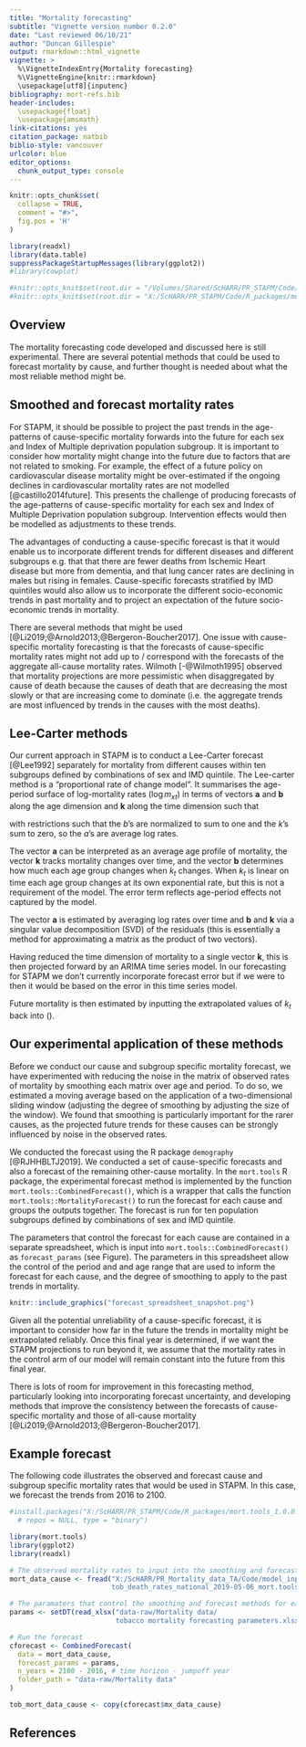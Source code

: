 ```yaml
---
title: "Mortality forecasting"
subtitle: "Vignette version number 0.2.0"
date: "Last reviewed 06/10/21"
author: "Duncan Gillespie"
output: rmarkdown::html_vignette
vignette: >
  %\VignetteIndexEntry{Mortality forecasting}
  %\VignetteEngine{knitr::rmarkdown}
  \usepackage[utf8]{inputenc}
bibliography: mort-refs.bib
header-includes:
  \usepackage{float}
  \usepackage{amsmath}
link-citations: yes
citation_package: natbib
biblio-style: vancouver
urlcolor: blue
editor_options: 
  chunk_output_type: console
---
```


```r
knitr::opts_chunk$set(
  collapse = TRUE,
  comment = "#>",
  fig.pos = 'H'
)

library(readxl)
library(data.table)
suppressPackageStartupMessages(library(ggplot2))
#library(cowplot)

#knitr::opts_knit$set(root.dir = "/Volumes/Shared/ScHARR/PR_STAPM/Code/R_packages/mort.tools")
#knitr::opts_knit$set(root.dir = "X:/ScHARR/PR_STAPM/Code/R_packages/mort.tools")

```

## Overview
The mortality forecasting code developed and discussed here is still experimental. There are several potential methods that could be used to forecast mortality by cause, and further thought is needed about what the most reliable method might be.

## Smoothed and forecast mortality rates
For STAPM, it should be possible to project the past trends in the age-patterns of cause-specific mortality forwards into the future for each sex and Index of Multiple deprivation population subgroup. It is important to consider how mortality might change into the future due to factors that are not related to smoking. For example, the effect of a future policy on cardiovascular disease mortality might be over-estimated if the ongoing declines in cardiovascular mortality rates are not modelled [@castillo2014future]. This presents the challenge of producing forecasts of the age-patterns of cause-specific mortality for each sex and Index of Multiple Deprivation population subgroup. Intervention effects would then be modelled as adjustments to these trends.    

The advantages of conducting a cause-specific forecast is that it would enable us to incorporate different trends for different diseases and different subgroups e.g. that that there are fewer deaths from Ischemic Heart disease but more from dementia, and that lung cancer rates are declining in males but rising in females. Cause-specific forecasts stratified by IMD quintiles would also allow us to incorporate the different socio-economic trends in past mortality and to project an expectation of the future socio-economic trends in mortality.  

There are several methods that might be used [@Li2019;@Arnold2013;@Bergeron-Boucher2017]. One issue with cause-specific mortality forecasting is that the forecasts of cause-specific mortality rates might not add up to / correspond with the forecasts of the aggregate all-cause mortality rates. Wilmoth [-@Wilmoth1995] observed that mortality projections are more pessimistic when disaggregated by cause of death because the causes of death that are decreasing the most slowly or that are increasing come to dominate (i.e. the aggregate trends are most influenced by trends in the causes with the most deaths).  

## Lee-Carter methods
Our current approach in STAPM is to conduct a Lee-Carter forecast [@Lee1992] separately for mortality from different causes within ten subgroups defined by combinations of sex and IMD quintile. The Lee-carter method is a "proportional rate of change model". It summarises the age-period surface of log-mortality rates ($\log{}m_{xt}$) in terms of vectors $\mathbf{a}$ and $\mathbf{b}$ along the age dimension and $\mathbf{k}$ along the time dimension such that 

\begin{equation}
\log{}m_{xt}=a_x+b_xk_t+e_{xt}  \label{leecartereq}
\end{equation}

with restrictions such that the $b$'s are normalized to sum to one and the $k$'s sum to zero, so the $a$'s are average log rates.  

The vector $\mathbf{a}$ can be interpreted as an average age profile of mortality, the vector $\mathbf{k}$ tracks mortality
changes over time, and the vector $\mathbf{b}$ determines how much each age group changes when $k_t$ changes. When $k_t$ is linear on time each age group changes at its own exponential rate, but this is not a requirement of the model. The error term reflects age-period effects not captured by the model.  

The vector $\mathbf{a}$ is estimated by averaging log rates over time and $\mathbf{b}$ and $\mathbf{k}$ via a singular value decomposition (SVD) of the residuals (this is essentially a method for approximating a matrix as the product of two vectors).  

Having reduced the time dimension of mortality to a single vector $\mathbf{k}$, this is then projected forward by an ARIMA time series model. In our forecasting for STAPM we don't currently incorporate forecast error but if we were to then it would be based on the error in this time series model.  

Future mortality is then estimated by inputting the extrapolated values of $k_t$ back into (\ref{leecartereq}).  

## Our experimental application of these methods
Before we conduct our cause and subgroup specific mortality forecast, we have experimented with reducing the noise in the matrix of observed rates of mortality by smoothing each matrix over age and period. To do so, we estimated a moving average based on the application of a two-dimensional sliding window (adjusting the degree of smoothing by adjusting the size of the window). We found that smoothing is particularly important for the rarer causes, as the projected future trends for these causes can be strongly influenced by noise in the observed rates.   

We conducted the forecast using the R package `demography` [@RJHHBLTJ2019]. We conducted a set of cause-specific forecasts and also a forecast of the remaining other-cause mortality. In the `mort.tools` R package, the experimental forecast method is implemented by the function `mort.tools::CombinedForecast()`, which is a wrapper that calls the function `mort.tools::MortalityForecast()` to run the forecast for each cause and groups the outputs together. The forecast is run for ten population subgroups defined by combinations of sex and IMD quintile.  

The parameters that control the forecast for each cause are contained in a separate spreadsheet, which is input into `mort.tools::CombinedForecast()` as `forecast_params` (see Figure). The parameters in this spreadsheet allow the control of the period and and age range that are used to inform the forecast for each cause, and the degree of smoothing to apply to the past trends in mortality.  

<!-- <img src="forecast_spreadsheet_snapshot.png" width = "800" /> -->
<!-- ![Forecasting parameters for each cause](forecast_spreadsheet_snapshot.png){#id .class width=75% height=75%} -->

```r
knitr::include_graphics("forecast_spreadsheet_snapshot.png")
```

Given all the potential unreliability of a cause-specific forecast, it is important to consider how far in the future the trends in mortality might be extrapolated reliably. Once this final year is determined, if we want the STAPM projections to run beyond it, we assume that the mortality rates in the control arm of our model will remain constant into the future from this final year.   

There is lots of room for improvement in this forecasting method, particularly looking into incorporating forecast uncertainty, and developing methods that improve the consistency between the forecasts of cause-specific mortality and those of all-cause mortality [@Li2019;@Arnold2013;@Bergeron-Boucher2017].  

## Example forecast
The following code illustrates the observed and forecast cause and subgroup specific mortality rates that would be used in STAPM. In this case, we forecast the trends from 2016 to 2100.  

```r

#install.packages("X:/ScHARR/PR_STAPM/Code/R_packages/mort.tools_1.0.0.zip", 
  # repos = NULL, type = "binary")

library(mort.tools)
library(ggplot2)
library(readxl)

# The observed mortality rates to input into the smoothing and forecasting process
mort_data_cause <- fread("X:/ScHARR/PR_Mortality_data_TA/Code/model_inputs/Output/
                         tob_death_rates_national_2019-05-06_mort.tools_1.0.0.csv")

# The paramaters that control the smoothing and forecast methods for each cause
params <- setDT(read_xlsx("data-raw/Mortality data/
                          tobacco mortality forecasting parameters.xlsx"))

# Run the forecast
cforecast <- CombinedForecast(
  data = mort_data_cause,
  forecast_params = params,
  n_years = 2100 - 2016, # time horizon - jumpoff year
  folder_path = "data-raw/Mortality data"
)

tob_mort_data_cause <- copy(cforecast$mx_data_cause)

```

## References

